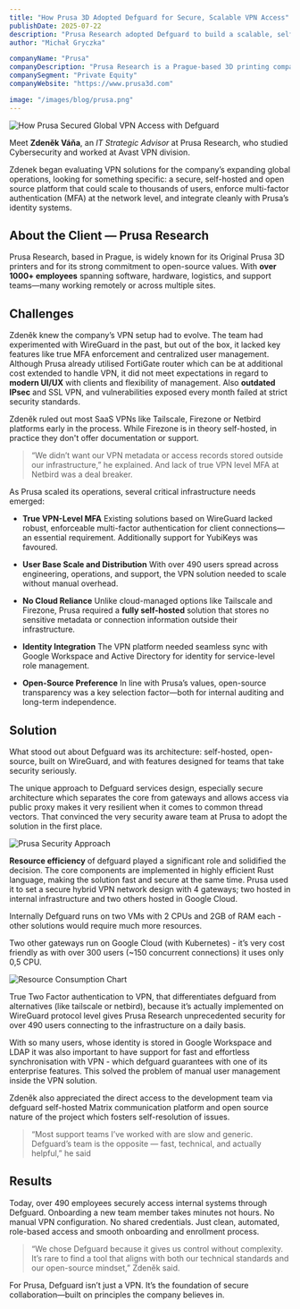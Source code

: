 ---
title: "How Prusa 3D Adopted Defguard for Secure, Scalable VPN Access"
publishDate: 2025-07-22
description: "Prusa Research adopted Defguard to build a scalable, self-hosted VPN with WireGuard-level MFA, identity integration, and zero cloud reliance—now securing access for 490+ users."
author: "Michał Gryczka"

companyName: "Prusa"
companyDescription: "Prusa Research is a Prague-based 3D printing company known for its open-source Original Prusa 3D printers and a global community of makers and professionals."
companySegment: "Private Equity"
companyWebsite: "https://www.prusa3d.com"

image: "/images/blog/prusa.png"
---

![How Prusa Secured Global VPN Access with Defguard](/images/blog/prusa.png)

Meet **Zdeněk Váňa**, an *IT Strategic Advisor* at Prusa Research, who studied Cybersecurity and worked at Avast VPN division. 

Zdenek began evaluating VPN solutions for the company’s expanding global operations, looking for something specific: a secure, self-hosted and open source platform that could scale to thousands of users, enforce multi-factor authentication (MFA) at the network level, and integrate cleanly with Prusa’s identity systems.

## About the Client — Prusa Research

Prusa Research, based in Prague, is widely known for its Original Prusa 3D printers and for its strong commitment to open-source values. With **over 1000+ employees** spanning software, hardware, logistics, and support teams—many working remotely or across multiple sites.

## Challenges

Zdeněk knew the company’s VPN setup had to evolve. The team had experimented with WireGuard in the past, but out of the box, it lacked key features like true MFA enforcement and centralized user management. Although Prusa already utilised FortiGate router which can be at additional cost extended to handle VPN, it did not meet expectations in regard to **modern UI/UX** with clients and flexibility of management. Also **outdated IPsec** and SSL VPN, and vulnerabilities exposed every month failed at strict security standards.

Zdeněk ruled out most SaaS VPNs like Tailscale, Firezone or Netbird platforms early in the process. While Firezone is in theory self-hosted, in practice they don't offer documentation or support. 

> “We didn’t want our VPN metadata or access records stored outside our infrastructure,” he explained. And lack of true VPN level MFA at Netbird was a deal breaker. 

As Prusa scaled its operations, several critical infrastructure needs emerged:

- **True VPN-Level MFA**
Existing solutions based on WireGuard lacked robust, enforceable multi-factor authentication for client connections—an essential requirement. Additionally support for YubiKeys was favoured. 

- **User Base Scale and Distribution**
With over 490 users spread across engineering, operations, and support, the VPN solution needed to scale without manual overhead.

- **No Cloud Reliance**
Unlike cloud-managed options like Tailscale and Firezone, Prusa required a **fully self-hosted** solution that stores no sensitive metadata or connection information outside their infrastructure.

- **Identity Integration**
The VPN platform needed seamless sync with Google Workspace and Active Directory for identity  for service-level role management.

- **Open-Source Preference**
In line with Prusa’s values, open-source transparency was a key selection factor—both for internal auditing and long-term independence.

## Solution

What stood out about Defguard was its architecture: self-hosted, open-source, built on WireGuard, and with features designed for teams that take security seriously.

The unique approach to Defguard services design, especially secure architecture which separates the core from gateways and allows access via public proxy makes it very resilient when it comes to common thread vectors. That convinced the very security aware team at Prusa to adopt the solution in the first place.

![Prusa Security Approach](/images/blog/prusa-security-approach.png)



**Resource efficiency** of defguard played a significant role and solidified the decision. The core components are implemented in highly efficient Rust language, making the solution fast and secure at the same time. 
Prusa used it to set a secure hybrid VPN network design with 4 gateways; two hosted in internal infrastructure and two others hosted in Google Cloud. 

Internally Defguard runs on two VMs with 2 CPUs and 2GB of RAM each - other solutions would require much more resources. 

Two other gateways run on Google Cloud (with Kubernetes) - it’s very cost friendly as with over 300 users (~150 concurrent connections) it uses only 0,5 CPU.

![Resource Consumption Chart](/images/blog/prusa-resource-consumption.png)

True Two Factor authentication to VPN, that differentiates defguard from alternatives (like tailscale or netbird), because it’s actually implemented on WireGuard protocol level gives Prusa Research unprecedented security for over 490 users connecting to the infrastructure on a daily basis. 

With so many users, whose identity is stored in Google Workspace and LDAP it was also important to have support for fast and effortless synchronisation with VPN - which defguard guarantees with one of its enterprise features. This solved the problem of manual user management inside the VPN solution.

Zdeněk also appreciated the direct access to the development team via defguard self-hosted Matrix communication platform and open source nature of the project which fosters self-resolution of issues.

> “Most support teams I’ve worked with are slow and generic. Defguard’s team is the opposite — fast, technical, and actually helpful,” he said 

## Results

Today, over 490 employees securely access internal systems through Defguard. Onboarding a new team member takes minutes not hours. No manual VPN configuration. No shared credentials. Just clean, automated, role-based access and smooth onboarding and enrollment process.

> “We chose Defguard because it gives us control without complexity.
> It’s rare to find a tool that aligns with both our technical standards and our open-source mindset,” Zdeněk said.

For Prusa, Defguard isn’t just a VPN. It’s the foundation of secure collaboration—built on principles the company believes in.
